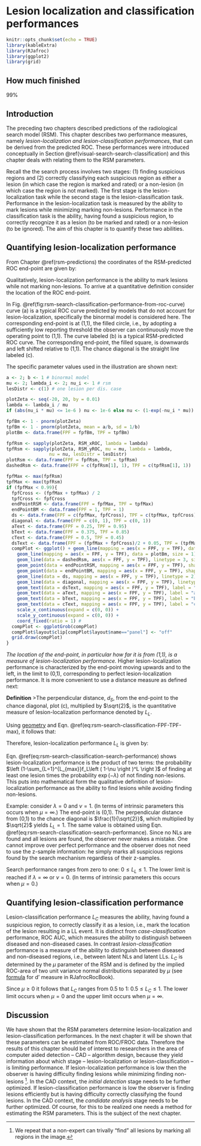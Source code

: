 # Lesion localization and classification performances {#rsm-search-classification}


```r
knitr::opts_chunk$set(echo = TRUE)
library(kableExtra)
library(RJafroc)
library(ggplot2)
library(grid)
```



## How much finished {#rsm-search-classification-how-much-finished}

99%



## Introduction {#rsm-search-classification-intro}

The preceding two chapters described predictions of the radiological search model (RSM). This chapter describes two performance measures, namely *lesion-localization and lesion-classification performances*, that can be derived from the predicted ROC. These performances were introduced conceptually in Section \@ref(visual-search-search-classification) and this chapter deals with relating them to the RSM parameters.

Recall the the search process involves two stages: (1) finding suspicious regions and (2) correctly classifying each suspicious region as either a lesion (in which case the region is marked and rated) or a non-lesion (in which case the region is not marked). The first stage is the lesion-localization task while the second stage is the lesion-classification task. Performance in the lesion-localization task is measured by the ability to mark lesions while minimizing marking non-lesions. Performance in the classification task is the ability, having found a suspicious region, to correctly recognize it as a lesion (to be marked and rated) or a non-lesion (to be ignored). The aim of this chapter is to quantify these two abilities. 



## Quantifying lesion-localization performance {#rsm-search-classification-quantifying}

From Chapter \@ref(rsm-predictions) the coordinates of the RSM-predicted ROC end-point are given by:

\begin{equation}
\left. 
\begin{aligned}
&\text{FPF}_{\text{max}} = 1 - \text{exp}\left (\lambda \right ) \\
&\text{TPF}_{\text{max}} = 1 - \text{exp} \left ( - \lambda \right )\sum_{L=1}^{L_{max}}f_L \left ( 1 - \nu \right )^L
\end{aligned}
\right \}
(\#eq:rsm-search-classification-FPF-TPF-max)
\end{equation}



Qualitatively, lesion-localization performance is the ability to mark lesions while not marking non-lesions. To arrive at a quantitative definition consider the location of the ROC end-point. 

In Fig. \@ref(fig:rsm-search-classification-performance-from-roc-curve) curve (a) is a typical ROC curve predicted by models that do not account for lesion-localization, specifically the binormal model is considered here. The corresponding end-point is at (1,1), the filled circle, i.e., by adopting a sufficiently low reporting threshold the observer can continuously move the operating point to (1,1). The curve labeled (b) is a typical RSM-predicted ROC curve. The corresponding end-point, the filled square, is downwards and left shifted relative to (1,1). The chance diagonal is the straight line labeled (c). 

The specific parameter values used in the illustration are shown next:


```r
a <- 2; b <- 1 # binormal model
mu <- 2; lambda_i <- 2; nu_i <- 1 # rsm
lesDistr <- c(1) # one lesion per dis. case
```




```r

plotZeta <- seq(-20, 20, by = 0.01)
lambda <- lambda_i / mu
if (abs(nu_i * mu) <= 1e-6 ) nu <- 1e-6 else nu <- (1-exp(-nu_i * mu))

fpfBm <- 1 - pnorm(plotZeta)
tpfBm <- 1 - pnorm(plotZeta, mean = a/b, sd = 1/b)
plotBm <- data.frame(FPF = fpfBm, TPF = tpfBm)

fpfRsm <- sapply(plotZeta, RSM_xROC, lambda = lambda)
tpfRsm <- sapply(plotZeta, RSM_yROC, mu = mu, lambda = lambda, 
                nu = nu, lesDistr = lesDistr)
plotRsm <- data.frame(FPF = fpfRsm, TPF = tpfRsm)
dashedRsm <- data.frame(FPF = c(fpfRsm[1], 1), TPF = c(tpfRsm[1], 1))

fpfMax <- max(fpfRsm)
tpfMax <- max(tpfRsm)
if (fpfMax < 0.99){
  fpfCross <- (fpfMax + tpfMax) / 2
  tpfCross <- fpfCross
  endPointRSM <- data.frame(FPF = fpfMax, TPF = tpfMax)
  endPointBM <- data.frame(FPF = 1, TPF = 1)
  ds <- data.frame(FPF = c(fpfMax, fpfCross), TPF = c(tpfMax, tpfCross))
  diagonal <- data.frame(FPF = c(0, 1), TPF = c(0, 1))
  aText <- data.frame(FPF = 0.25, TPF = 0.95)
  bText <- data.frame(FPF = 0.375, TPF = 0.85)
  cText <- data.frame(FPF = 0.5, TPF = 0.45)
  dsText <- data.frame(FPF = (fpfMax + fpfCross)/2 + 0.05, TPF = (tpfMax + tpfCross)/2)
  compPlot <- ggplot() + geom_line(mapping = aes(x = FPF, y = TPF), data = plotRsm, size = 1) + 
    geom_line(mapping = aes(x = FPF, y = TPF), data = plotBm, size = 1) + 
    geom_line(data = dashedRsm, aes(x = FPF, y = TPF), linetype = 3, size = 1) +
    geom_point(data = endPointRSM, mapping = aes(x = FPF, y = TPF), shape = 15, size = 3) +
    geom_point(data = endPointBM, mapping = aes(x = FPF, y = TPF), shape = 16, size = 3) +
    geom_line(data = ds, mapping = aes(x = FPF, y = TPF), linetype = 2) + 
    geom_line(data = diagonal, mapping = aes(x = FPF, y = TPF), linetype = 2) + 
    geom_text(data = dsText, mapping = aes(x = FPF, y = TPF), label = "d[s]", parse = TRUE, size = 5) +
    geom_text(data = aText, mapping = aes(x = FPF, y = TPF), label = "a", parse = TRUE, size = 5) +
    geom_text(data = bText, mapping = aes(x = FPF, y = TPF), label = "b", parse = TRUE, size = 5) +
    geom_text(data = cText, mapping = aes(x = FPF, y = TPF), label = "c", parse = TRUE, size = 5) +
    scale_x_continuous(expand = c(0, 0)) + 
    scale_y_continuous(expand = c(0, 0)) + 
    coord_fixed(ratio = 1) #
  compPlot <- ggplotGrob(compPlot)
  compPlot$layout$clip[compPlot$layout$name=="panel"] <- "off"
  grid.draw(compPlot)
}

```


*The location of the end-point, in particular how far it is from (1,1), is a measure of lesion-localization performance.* Higher lesion-localization performance is characterized by the end-point moving upwards and to the left, in the limit to (0,1), corresponding to perfect lesion-localization performance. It is more convenient to use a distance measure as defined next:


**Definition** 
>The perpendicular distance, $d_S$, from the end-point to the chance diagonal, plot (c), multiplied by $\sqrt{2}$, is the quantitative measure of lesion-localization performance denoted by $L_L$.  


Using [geometry](https://en.wikipedia.org/wiki/Distance_from_a_point_to_a_line#Line_defined_by_an_equation) and Eqn. \@ref(eq:rsm-search-classification-FPF-TPF-max), it follows that: 


\begin{equation} 
L_L=\sqrt{2}d_S=\text{TPF}_{\text{max}}-\text{FPF}_{\text{max}}
(\#eq:rsm-search-classification-perp-distance)
\end{equation}


Therefore, lesion-localization performance $L_L$ is given by:


\begin{equation} 
L_L=\exp\left ( -\lambda \right )\left (1-\sum_{L=1}^{L_{max}}f_L\left ( 1-\nu  \right )^L  \right )
(\#eq:rsm-search-classification-search-performance)
\end{equation}

Eqn. \@ref(eq:rsm-search-classification-search-performance) shows lesion-localization performance is the product of two terms: the probability $\left (1-\sum_{L=1}^{L_{max}}f_L\left ( 1-\nu  \right )^L  \right )$ of finding at least one lesion times the probability $\exp\left ( -\lambda \right )$ of not finding non-lesions. This puts into mathematical form the qualitative definition of lesion-localization performance as the ability to find lesions while avoiding finding non-lesions. 


Example: consider $\lambda = 0$ and $\nu = 1$. (In terms of intrinsic parameters this occurs when $\mu = \infty$.) The end-point is (0,1). The perpendicular distance from (0,1) to the chance diagonal is $\frac{1}{\sqrt{2}}$, which multiplied by $\sqrt{2}$ yields $L_L = 1$. The same value is obtained using Eqn. \@ref(eq:rsm-search-classification-search-performance). Since no NLs are found and all lesions are found, the observer never makes a mistake. One cannot improve over perfect performance and the observer does not need to use the z-sample information: he simply marks all suspicious regions found by the search mechanism regardless of their z-samples. 

Search performance ranges from zero to one: $0 \le L_L \le 1$. The lower limit is reached if $\lambda = \infty$ or $\nu = 0$. (In terms of intrinsic parameters this occurs when $\mu = 0$.)


## Quantifying lesion-classification performance {#rsm-search-classification-performance}

Lesion-classification performance $L_C$ measures the ability, having found a suspicious region, to correctly classify it as a lesion, i.e., mark the location of the lesion resulting in a LL event. It is distinct from *case-classification* performance, ROC AUC, which measures the ability to distinguish between diseased and non-diseased cases. In contrast *lesion-classification* performance is a measure of the ability to distinguish between diseased and non-diseased regions, i.e., between latent NLs and latent LLs. $L_C$ is determined by the $\mu$ parameter of the RSM and is defined by the implied ROC-area of two unit variance normal distributions separated by $\mu$ (see [formula](https://dpc10ster.github.io/RJafrocRocBook/binormal-model.html#binormal-model-d-prime) for d' measure in RJafrocRocBook). 


\begin{equation}
L_C=\Phi\left ( \frac{\mu}{\sqrt{2}} \right )
(\#eq:rsm-search-classification-classification-performance)
\end{equation}


Since $\mu \ge 0$ it follows that $L_C$ ranges from 0.5 to 1: $0.5 \le L_C \le 1$. The lower limit occurs when $\mu = 0$ and the upper limit occurs when $\mu = \infty$.

## Discussion {#rsm-search-classification-discussion}

We have shown that the RSM parameters determine lesion-localization and lesion-classification performances. In the next chapter it will be shown that these parameters can be estimated from ROC/FROC data. Therefore the results of this chapter should be of interest to researchers in the area of computer aided detection -- CAD -- algorithm design, because they yield information about which stage -- lesion-localization or lesion-classification -- is limiting performance. If lesion-localization performance is low then the observer is having difficulty finding lesions while minimizing finding non-lesions ^[We repeat that a non-expert can trivally "find" all lesions by marking all regions in the image.]. In the CAD context, the *initial detection* stage needs to be further optimized. If lesion-classification performance is low the observer is finding lesions efficiently but is having difficulty correctly classifying the found lesions.  In the CAD context, the *candidate analysis* stage needs to be further optimized. Of course, for this to be realized one needs a method for estimating the RSM parameters. This is the subject of the next chapter.


